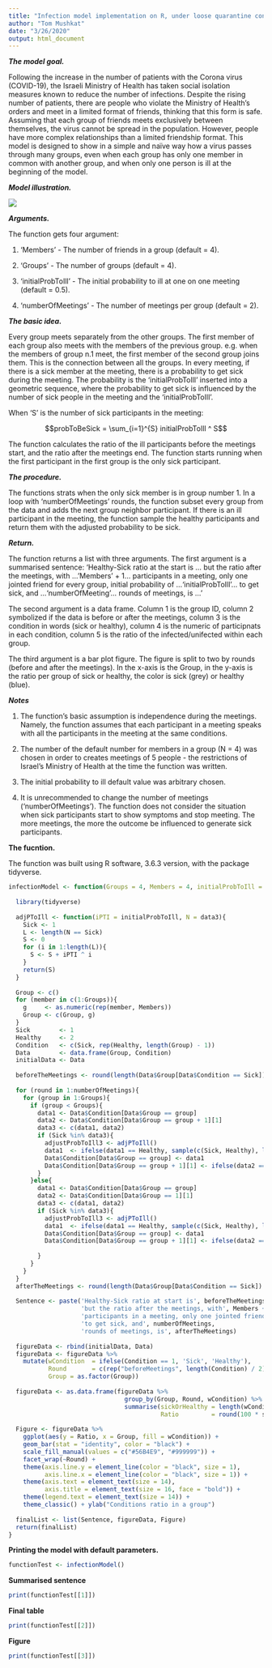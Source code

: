 ```yaml
---
title: "Infection model implementation on R, under loose quarantine conditions"
author: "Tom Mushkat"
date: "3/26/2020"
output: html_document
---
```


***The model goal.***

Following the increase in the number of patients with the Corona virus (COVID-19), the Israeli Ministry of Health has taken social isolation measures known to reduce the number of infections. Despite the rising number of patients, there are people who violate the Ministry of Health's orders and meet in a limited format of friends, thinking that this form is safe. Assuming that each group of friends meets exclusively between themselves, the virus cannot be spread in the population. However, people have more complex relationships than a limited friendship format. This model is designed to show in a simple and naïve way how a virus passes through many groups, even when each group has only one member in common with another group, and when only one person is ill at the beginning of the model.

***Model illustration.***


![](C:/Tom/ML/Prob to ill function/Illustration.jpg)

***Arguments.***

The function gets four argument:

(1) 'Members' - The number of friends in a group (default = 4).

(2) 'Groups' - The number of groups (default = 4).

(3) 'initialProbToIll' - The initial probability to ill at one on one meeting (default = 0.5).

(4) 'numberOfMeetings' - The number of meetings per group (default = 2).

***The basic idea.***

Every group meets separately from the other groups. The first member of each group also meets with the members of the previous group. e.g. when the members of group n.1 meet, the first member of the second group joins them. This is the connection between all the groups. In every meeting, if there is a sick member at the meeting, there is a probability to get sick during the meeting. The probability is the 'initialProbToIll' inserted into a geometric sequence, where the probability to get sick is influenced by the number of sick people in the meeting and the 'initialProbToIll'. 

When 'S' is the number of sick participants in the meeting:

$$probToBeSick = \sum_{i=1}^{S}  initialProbToIll ^ S$$

The function calculates the ratio of the ill participants before the meetings start, and the ratio after the meetings end.
The function starts running when the first participant in the first group is the only sick participant.

***The procedure.***

The functions strats when the only sick member is in group number 1.
In a loop with 'numberOfMeetings' rounds, the function subset every group from the data and adds the next group neighbor participant. If there is an ill participant in the meeting, the function sample the healthy participants and return them with the adjusted probability to be sick. 

***Return.***

The function returns a list with three arguments.
The first argument is a summarised sentence:
'Healthy-Sick ratio at the start is ... but the ratio after the meetings, with ...'Members' + 1... participants in a meeting, only one jointed friend for every group, initial probability of ...'initialProbToIll'... to get sick, and ...'numberOfMeeting'... rounds of meetings, is ...'

The second argument is a data frame. 
Column 1 is the group ID, column 2 symbolized if the data is before or after the meetings, column 3 is the condition in words (sick or healthy), column 4 is the numeric of participnats in each condition, column 5 is the ratio of the infected/unifected within each group.

The third argument is a bar plot figure. The figure is split to two by rounds (before and after the meetings). In the x-axis is the Group, in the y-axis is the ratio per group of sick or healthy, the color is sick (grey) or healthy (blue).

***Notes***

1) The function's basic assumption is independence during the meetings. Namely, the function assumes that each participant in a meeting speaks with all the participants in the meeting at the same conditions.

2) The number of the default number for members in a group (N = 4) was chosen in order to creates meetings of 5 people - the restrictions of  Israel's Ministry of Health at the time the function was written.

3) The initial probability to ill default value was arbitrary chosen.

4) It is unrecommended to change the number of meetings ('numberOfMeetings'). The function does not consider the situation when sick participants start to show symptoms and stop meeting. The more meetings, the more the outcome be influenced to generate sick participants. 


**The fucntion.**

The function was built using R software, 3.6.3 version, with the package tidyverse.


```r
infectionModel <- function(Groups = 4, Members = 4, initialProbToIll = 0.5, numberOfMeetings = 2){
  
  library(tidyverse)
  
  adjPToIll <- function(iPTI = initialProbToIll, N = data3){
    Sick <- 1
    L <- length(N == Sick)
    S <- 0
    for (i in 1:length(L)){
      S <- S + iPTI ^ i
    }
    return(S)
  }
  
  Group <- c()
  for (member in c(1:Groups)){
    g     <- as.numeric(rep(member, Members))
    Group <- c(Group, g)
  }
  Sick        <- 1
  Healthy     <- 2
  Condition   <- c(Sick, rep(Healthy, length(Group) - 1))
  Data        <- data.frame(Group, Condition)
  initialData <- Data
  
  beforeTheMeetings <- round(length(Data$Group[Data$Condition == Sick]) / length(Data$Group), 2)
  
  for (round in 1:numberOfMeetings){
    for (group in 1:Groups){
      if (group < Groups){
        data1 <- Data$Condition[Data$Group == group]
        data2 <- Data$Condition[Data$Group == group + 1][1]
        data3 <- c(data1, data2)
        if (Sick %in% data3){
          adjustProbToIll3 <- adjPToIll()
          data1  <- ifelse(data1 == Healthy, sample(c(Sick, Healthy), length(data1 == Healthy), replace = TRUE, prob = c(adjustProbToIll3, 1 - adjustProbToIll3)), data1)
          Data$Condition[Data$Group == group] <- data1
          Data$Condition[Data$Group == group + 1][1] <- ifelse(data2 == Healthy, sample(c(Sick, Healthy), 1, replace = TRUE, prob = c(adjustProbToIll3, 1 - adjustProbToIll3)), data2)
        }
      }else{
        data1 <- Data$Condition[Data$Group == group]
        data2 <- Data$Condition[Data$Group == 1][1]
        data3 <- c(data1, data2)
        if (Sick %in% data3){
          adjustProbToIll3 <- adjPToIll()
          data1  <- ifelse(data1 == Healthy, sample(c(Sick, Healthy), length(data1 == Healthy), replace = TRUE, prob = c(adjustProbToIll3, 1 - adjustProbToIll3)), data1)
          Data$Condition[Data$Group == group] <- data1
          Data$Condition[Data$Group == group + 1][1] <- ifelse(data2 == Healthy, sample(c(Sick, Healthy), 1, replace = TRUE, prob = c(adjustProbToIll3, 1 - adjustProbToIll3)), data2)
          
        }
      }
    }
  }
  afterTheMeetings <- round(length(Data$Group[Data$Condition == Sick]) / length(Data$Group), 2)
  
  Sentence <- paste('Healthy-Sick ratio at start is', beforeTheMeetings,
                    'but the ratio after the meetings, with', Members + 1,
                    'participants in a meeting, only one jointed friend for every group, initial probability of', initialProbToIll,
                    'to get sick, and', numberOfMeetings,
                    'rounds of meetings, is', afterTheMeetings)
  
  figureData <- rbind(initialData, Data)
  figureData <- figureData %>%
    mutate(wCondition  = ifelse(Condition == 1, 'Sick', 'Healthy'),
           Round       = c(rep("beforeMeetings", length(Condition) / 2), rep('afterMeetings', length(Condition) / 2)),
           Group = as.factor(Group))
  
  figureData <- as.data.frame(figureData %>%
                                group_by(Group, Round, wCondition) %>%
                                summarise(sickOrHealthy = length(wCondition),
                                          Ratio         = round(100 * sickOrHealthy / Members, 2)))
  
  Figure <- figureData %>% 
    ggplot(aes(y = Ratio, x = Group, fill = wCondition)) +
    geom_bar(stat = "identity", color = "black") +  
    scale_fill_manual(values = c("#56B4E9", "#999999")) +
    facet_wrap(~Round) + 
    theme(axis.line.y = element_line(color = "black", size = 1),
          axis.line.x = element_line(color = "black", size = 1)) +
    theme(axis.text = element_text(size = 14),
          axis.title = element_text(size = 16, face = "bold")) +
    theme(legend.text = element_text(size = 14)) + 
    theme_classic() + ylab("Conditions ratio in a group")
  
  finalList <- list(Sentence, figureData, Figure)
  return(finalList)
}
```

**Printing the model with default parameters.**

```r
functionTest <- infectionModel()
```

**Summarised sentence**

```r
print(functionTest[[1]])
```

**Final table**

```r
print(functionTest[[2]])
```

**Figure**

```r
print(functionTest[[3]])
```

